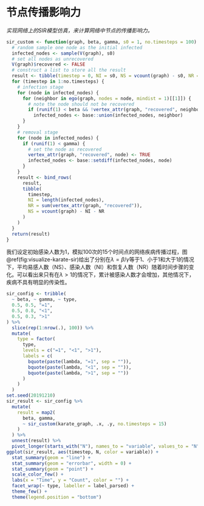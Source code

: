 # 节点传播影响力

*实现网络上的SIR模型仿真，来计算网络中节点的传播影响力。*

```r
sir_custom <- function(graph, beta, gamma, s0 = 1, no.timesteps = 100) {
  # random sample one node as the initial infected
  infected_nodes <- sample(V(graph), s0)
  # set all nodes as unrecovered
  V(graph)$recovered <- FALSE
  # construct a list to store all the result
  result <- tibble(timestep = 0, NI = s0, NS = vcount(graph) - s0, NR = 0)
  for (timestep in 1:no.timesteps) {
    # infection stage
    for (node in infected_nodes) {
      for (neighbor in ego(graph, nodes = node, mindist = 1)[[1]]) {
        # note the node should not be recovered
        if (runif(1) < beta && !vertex_attr(graph, "recovered", neighbor))
          infected_nodes <- base::union(infected_nodes, neighbor)
      }
    }
    # removal stage
    for (node in infected_nodes) {
      if (runif(1) < gamma) {
        # set the node as recovered
        vertex_attr(graph, "recovered", node) <- TRUE
        infected_nodes <- base::setdiff(infected_nodes, node)
      }
    }
    result <- bind_rows(
      result,
      tibble(
        timestep,
        NI = length(infected_nodes),
        NR = sum(vertex_attr(graph, "recovered")),
        NS = vcount(graph) - NI - NR
      )
    )
  }
  return(result)
}
```

我们设定初始感染人数为1，模拟100次的15个时间点的网络疾病传播过程，图\@ref(fig:visualize-karate-sir)给出了分别在$\lambda=\beta/\gamma$等于1、小于1和大于1的情况下，平均易感人数（NS）、感染人数（NI）和恢复人数（NR）随着时间步骤的变化。可以看出来只有在$\lambda>1$的情况下，累计被感染人数才会增加，其他情况下，疾病不具有明显的传染性。

```r
sir_config <- tribble(
  ~ beta, ~ gamma, ~ type,
  0.5, 0.5, "=1",
  0.5, 0.8, "<1",
  0.5, 0.3, ">1"
) %>%
  slice(rep(1:nrow(.), 100)) %>%
  mutate(
    type = factor(
      type,
      levels = c("=1", "<1", ">1"),
      labels = c(
        bquote(paste(lambda, "=1", sep = "")),
        bquote(paste(lambda, "<1", sep = "")),
        bquote(paste(lambda, ">1", sep = ""))
      )
    )
  )
set.seed(20191210)
sir_result <- sir_config %>%
  mutate(
    result = map2(
      beta, gamma,
      ~ sir_custom(karate_graph, .x, .y, no.timesteps = 15)
    )
  ) %>%
  unnest(result) %>%
  pivot_longer(starts_with("N"), names_to = "variable", values_to = "N")
ggplot(sir_result, aes(timestep, N, color = variable)) +
  stat_summary(geom = "line") +
  stat_summary(geom = "errorbar", width = 0) +
  stat_summary(geom = "point") +
  scale_color_few() +
  labs(x = "Time", y = "Count", color = "") +
  facet_wrap(~ type, labeller = label_parsed) +
  theme_few() +
  theme(legend.position = "bottom")
```
